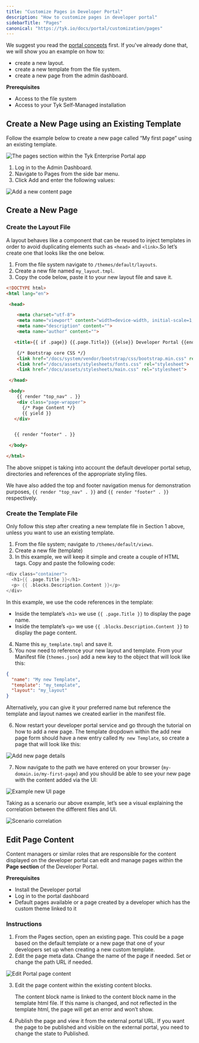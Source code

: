 ```yaml
---
title: "Customize Pages in Developer Portal"
description: "How to customize pages in developer portal"
sidebarTitle: "Pages"
canonical: "https://tyk.io/docs/portal/customization/pages"
---
```


We suggest you read the [portal concepts](/docs/portal/overview/concepts) first. If you've already done that, we will show you an example on how to:

- create a new layout.
- create a new template from the file system.
- create a new page from the admin dashboard.

**Prerequisites**

- Access to the file system
- Access to your Tyk Self-Managed installation

## Create a New Page using an Existing Template

Follow the example below to create a new page called “My first page” using an existing template.

<img src="/img/dashboard/portal-management/enterprise-portal/create-new-page1.png" alt="The pages section within the Tyk Enterprise Portal app" />

1. Log in to the Admin Dashboard.
2. Navigate to Pages from the side bar menu.
3. Click Add and enter the following values:

<img src="/img/dashboard/portal-management/enterprise-portal/add-a-content-page-using-an-existing-template.png" alt="Add a new content page" />

## Create a New Page

### Create the Layout File

A layout behaves like a component that can be reused to inject templates in order to avoid duplicating elements such as `<head>` and `<link>`.So let’s create one that looks like the one below.

1. From the file system navigate to `/themes/default/layouts`.
2. Create a new file named `my_layout.tmpl`.
3. Copy the code below, paste it to your new layout file and save it.

```html
<!DOCTYPE html>
<html lang="en">

 <head>

    <meta charset="utf-8">
    <meta name="viewport" content="width=device-width, initial-scale=1, shrink-to-fit=no">
    <meta name="description" content="">
    <meta name="author" content="">

   <title>{{ if .page}} {{.page.Title}} {{else}} Developer Portal {{end}}</title>

    {/* Bootstrap core CSS */}
    <link href="/docs/system/vendor/bootstrap/css/bootstrap.min.css" rel="stylesheet">
    <link href="/docs/assets/stylesheets/fonts.css" rel="stylesheet">
    <link href="/docs/assets/stylesheets/main.css" rel="stylesheet">

 </head>

 <body>
    {{ render "top_nav" . }}
    <div class="page-wrapper">
      {/* Page Content */}
      {{ yield }}
   </div>


   {{ render "footer" . }}

 </body>

</html>
```

<Note>
The above snippet is taking into account the default developer portal setup, directories and references of the appropriate styling files.
</Note>


We have also added the top and footer navigation menus for demonstration purposes, `{{ render "top_nav" . }}` and `{{ render "footer" . }}` respectively.

### Create the Template File


<Note>
Only follow this step after creating a new template file in Section 1 above, unless you want to use an existing template.
</Note>


1. From the file system; navigate to `/themes/default/views`.
2. Create a new file (template)
3. In this example, we will keep it simple and create a couple of HTML tags. Copy and paste the following code:

```go
<div class="container">
  <h1>{{ .page.Title }}</h1>
  <p> {{ .blocks.Description.Content }}</p>
</div>
```
In this example, we use the code references in the template:
- Inside the template’s `<h1>` we use `{{ .page.Title }}` to display the page name.
- Inside the template’s `<p>` we use `{{ .blocks.Description.Content }}` to display the page content.

4. Name this `my_template.tmpl` and save it.
5. You now need to reference your new layout and template. From your Manifest file (`themes.json`) add a new key to the object that will look like this:

```json
{
  "name": "My new Template",
  "template": "my_template",
  "layout": "my_layout"
}
```
Alternatively, you can give it your preferred name but reference the template and layout names we created earlier in the manifest file.

6. Now restart your developer portal service and go through the tutorial on how to add a new page. The template dropdown within the add new page form should have a new entry called `My new Template`, so create a page that will look like this:

<img src="/img/dashboard/portal-management/enterprise-portal/add-page-details.png" alt="Add new page details" />

7. Now navigate to the path we have entered on your browser (`my-domain.io/my-first-page`) and you should be able to see your new page with the content added via the UI:

<img src="/img/dashboard/portal-management/enterprise-portal/my-first-page-example.png" alt="Example new UI page" />

Taking as a scenario our above example, let’s see a visual explaining the correlation between the different files and UI.

<img src="/img/dashboard/portal-management/enterprise-portal/scenario-correlation-diagram.png" alt="Scenario correlation" />


## Edit Page Content

Content managers or similar roles that are responsible for the content displayed on the developer portal can edit and manage pages within the **Page section** of the Developer Portal.

**Prerequisites**

- Install the Developer portal
- Log in to the portal dashboard
- Default pages available or a page created by a developer which has the custom theme linked to it

### Instructions

1. From the Pages section, open an existing page. This could be a page based on the default template or a new page that one of your developers set up when creating a new custom template.
2. Edit the page meta data. Change the name of the page if needed. Set or change the path URL if needed.

<img src="/img/dashboard/portal-management/enterprise-portal/page-content-edit.png" alt="Edit Portal page content" />

3. Edit the page content within the existing content blocks.



    <Note>
    The content block name is linked to the content block name in the template html file. If this name is changed, and not reflected in the template html, the page will get an error and won’t show.
    </Note>


4. Publish the page and view it from the external portal URL. If you want the page to be published and visible on the external portal, you need to change the state to Published.


